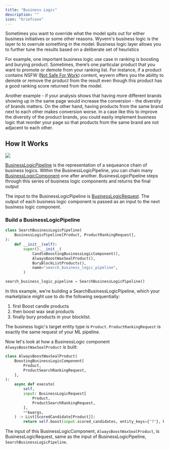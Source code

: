 ```yaml
---
title: "Business Logic"
description: ""
icon: "briefcase"
---
```


Sometimes you want to override what the model spits out for either business initiatives or some other reasons. Wyvern's business logic is the layer to to overrule something in the model. Business logic layer allows you to further tune the results based on a deliberate set of heuristics

For example, one important business logic use case in ranking is boosting and burying product. Sometimes, there’s one particular product that you want to promote or demote from your ranking list. For instance, if a product contains NSFW ([Not Safe For Work](https://en.wikipedia.org/wiki/Not_safe_for_work)) content, wyvern offers you the ability to demote or remove the product from the result even though this product has a good ranking score returned from the model.

Another example - if your analysis shows that having more different brands showing up in the same page would increase the conversion - the diversity of brands matters. On the other hand, having products from the same brand next to each other makes conversion worse. In a case like this to improve the diversity of the product brands, you could easily implement business logic that reorder your page so that products from the same brand are not adjacent to each other.

## How It Works

<Frame>
  <img class="w-56" src="/images/business_logic.png" />
</Frame>

[BusinessLogicPipeline](https://docs.wyvern.ai/sdk_ref#businesslogicpipeline-objects) is the representation of a sequeance chain of business logics. Within the BusinessLogicPipeline, you can chain many [BusinessLogicComponent](https://docs.wyvern.ai/sdk_ref#businesslogiccomponent-objects) one after another. BusinessLogicPipeline steps through this series of business logic components and returns the final output

The input to the BusinessLogicPipeline is [BusinessLogicRequest](https://docs.wyvern.ai/sdk_ref#businesslogicrequest-objects). The output of each business logic component is passed as an input to the next business logic component.

### Build a BusinessLogicPipeline

```python
class SearchBusinessLogicPipeline(
    BusinessLogicPipeline[Product, ProductRankingRequest],
):
    def __init__(self):
        super().__init__(
            CandleBoostingBusinessLogicComponent(),
            AlwaysBoostWaxSealProduct(),
            BuryBlockListProducts(),
            name="search_business_logic_pipeline",
        )

search_business_logic_pipeline = SearchBusinessLogicPipeline()
```

In this example, we're building a SearchBusinessLogicPipeline, which your marketplace might use to do the following sequentially:

1. first Boost candle products
2. then boost wax seal products
3. finally bury products in your blocklist.

The business logic's target entity type is `Product`. `ProductRankingRequest` is exactly the same request of your ML pipeline.

Now let's look at how a BusinessLogic component `AlwaysBoostWaxSealProduct` is built:

```python
class AlwaysBoostWaxSealProduct(
    BoostingBusinessLogicComponent[
        Product,
        ProductSearchRankingRequest,
    ],
):
    async def execute(
        self,
        input: BusinessLogicRequest[
            Product,
            ProductSearchRankingRequest,
        ],
        **kwargs,
    ) -> List[ScoredCandidate[Product]]:
        return self.boost(input.scored_candidates, entity_keys={"7"}, boost=100)
```

The input of this BusinessLogicComponent, `AlwaysBoostWaxSealProduct`, is BusinessLogicRequest, same as the input of BusinessLogicPipeline, `SearchBusinessLogicPipeline`.
